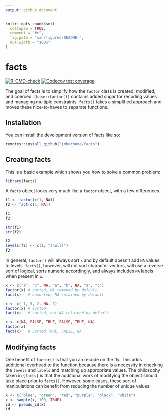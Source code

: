 ```yaml
---
output: github_document
---
```


<!-- README.md is generated from README.Rmd. Please edit that file -->

```r
knitr::opts_chunk$set(
  collapse = TRUE,
  comment = "#>",
  fig.path = "man/figures/README-",
  out.width = "100%"
)
```

# facts

<!-- badges: start -->
[![R-CMD-check](https://github.com/jmbarbone/facts/actions/workflows/R-CMD-check.yaml/badge.svg)](https://github.com/jmbarbone/facts/actions/workflows/R-CMD-check.yaml)
[![Codecov test coverage](https://codecov.io/gh/jmbarbone/facts/branch/main/graph/badge.svg)](https://app.codecov.io/gh/jmbarbone/facts?branch=main)
<!-- badges: end -->

The goal of facts is to simplify how the `factor` class is created, modified, and coerced.
`[base::factor()]` contains added sugar for recoding values and managing multiple constraints.
`facts()` takes a simplified approach and moves these nice-to-haves to separate functions.

## Installation

You can install the development version of facts like so:

``` r
remotes::install_github("jmbarbone/facts")
```

## Creating facts

This is a basic example which shows you how to solve a common problem:

```r
library(facts)
```

A `facts` object looks very much like a `factor` object, with a few differences.

```r
f1 <- factor(c(1, NA))
f2 <- fact(c(1, NA))

f1
f2

str(f1)
str(f2)

f2
levels(f2) <- c(1, "(null)")
f2
```


In general, `factor()` will always sort `x` and by default doesn't add `NA` values to levels.
`facts()`, however, will not sort character vectors, will use a reverse sort of logical, sorts numeric accordingly, and always includes `NA` labels when present in `x`.

```r
x <- c("a", "c", NA, "a", "b", NA, "a", "c")
factor(x) # sorted, NA removed by default
fact(x)   # unsorted, NA retained by default

x <- c(-1, 5, 2, NA, 3)
factor(x) # sorted
fact(x)   # sorted, but NA retained by default

x <- c(NA, FALSE, TRUE, FALSE, TRUE, NA)
factor(x)
fact(x)   # Sorted TRUE, FALSE, NA
```

## Modifying facts

One benefit of `factor()` is that you an recode on the fly.
This adds additional overhead to the function because there is a necessity in checking the `levels` and `labels` and matching up appropriate values.
The philosophy taken in `{facts}` is that the additional work of modifying the object should take place prior to `facts()`.
However, some cases, these sort of manipulations can benefit from reducing the number of unique values.

```r
x <- c("blue", "green", "red", "purple", "black", "white")
x <- sample(x, 100, TRUE)
id <- pseudo_id(x)
id
```

